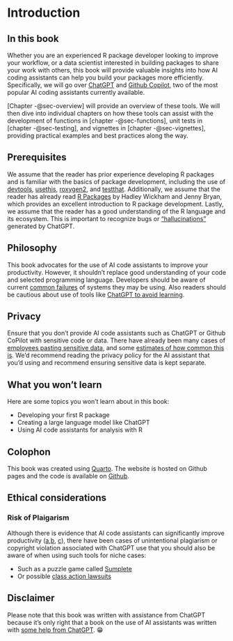 # Introduction

## In this book

Whether you are an experienced R package developer looking to improve your workflow, or a data scientist interested in building packages to share your work with others, this book will provide valuable insights into how AI coding assistants can help you build your packages more efficiently. Specifically, we will go over [ChatGPT](https://openai.com/blog/chatgpt) and [Github Copilot](https://github.com/features/copilot), two of the most popular AI coding assistants currently available. 

[Chapter -@sec-overview] will provide an overview of these tools. We will then dive into individual chapters on how these tools can assist with the development of functions in [chapter -@sec-functions], unit tests in [chapter -@sec-testing], and vignettes in [chapter -@sec-vignettes], providing practical examples and best practices along the way.

## Prerequisites

We assume that the reader has prior experience developing R packages and is familiar with the basics of package development, including the use of [devtools](https://devtools.r-lib.org/), [usethis](https://usethis.r-lib.org/), [roxygen2](https://roxygen2.r-lib.org/), and [testthat](https://testthat.r-lib.org/). Additionally, we assume that the reader has already read [R Packages](https://r-pkgs.org/) by Hadley Wickham and Jenny Bryan, which provides an excellent introduction to R package development. Lastly, we assume that the reader has a good understanding of the R language and its ecosystem. This is important to recognize bugs or ["hallucinations"](https://en.wikipedia.org/wiki/Hallucination_(artificial_intelligence)) generated by ChatGPT.

## Philosophy

This book advocates for the use of AI code assistants to improve your productivity. However, it shouldn't replace good understanding of your code and selected programming language. Developers should be aware of current [common failures](https://arxiv.org/abs/2302.03494) of systems they may be using. Also readers should be cautious about use of tools like [ChatGPT to avoid learning](https://youtu.be/IgxzcOugvEI?t=214).

## Privacy

Ensure that you don't provide AI code assistants such as ChatGPT or Github CoPilot with sensitive code or data. There have already been many cases of [employees pasting sensitive data](https://www.darkreading.com/risk/employees-feeding-sensitive-business-data-chatgpt-raising-security-fears), and some [estimates of how common this is](https://www.cyberhaven.com/blog/4-2-of-workers-have-pasted-company-data-into-chatgpt/). We'd recommend reading the privacy policy for the AI assistant that you'd using and recommend ensuring sensitive data is kept separate. 

## What you won't learn

Here are some topics you won't learn about in this book:

* Developing your first R package
* Creating a large language model like ChatGPT
* Using AI code assistants for analysis with R

## Colophon

This book was created using [Quarto](https://quarto.org/docs/books/). The website is hosted on Github pages and the code is available on [Github](https://github.com/parmsam/ai-code-r-pkgs).

## Ethical considerations

### Risk of Plaigarism

Although there is evidence that AI code assistants can significantly improve productivity ([a](https://arxiv.org/abs/2302.06590),[b](https://github.blog/2022-09-07-research-quantifying-github-copilots-impact-on-developer-productivity-and-happiness/), [c](https://github.blog/2022-07-14-research-how-github-copilot-helps-improve-developer-productivity/)), there have been cases of unintentional plagiarism or copyright violation associated with ChatGPT use that you should also be aware of when using such tools for niche cases:
 
* Such as a puzzle game called [Sumplete](https://www.digitaltrends.com/gaming/sumplete-chatgpt-ai-game-design-ethics/)
* Or possible [class action lawsuits](https://www.theverge.com/2022/11/8/23446821/microsoft-openai-github-copilot-class-action-lawsuit-ai-copyright-violation-training-data)


<!-- * [ChatGPT and Software Testing Education: Promises & Perils](https://arxiv.org/abs/2302.03287) -->
<!-- * [Exploring AI Ethics of ChatGPT: A Diagnostic Analysis](https://arxiv.org/abs/2301.12867) -->

## Disclaimer

Please note that this book was written with assistance from ChatGPT because it's only right that a book on the use of AI assistants was written with [some help from ChatGPT](https://media.giphy.com/media/qAtZM2gvjWhPjmclZE/giphy.gif). 😁